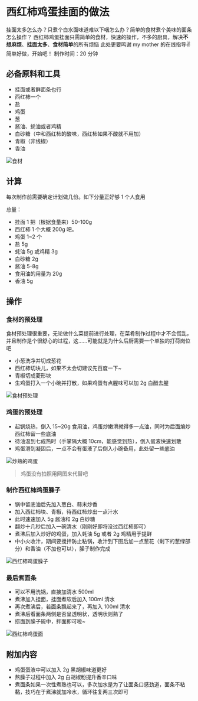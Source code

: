 # 西红柿鸡蛋挂面的做法

挂面太多怎么办？只煮个白水面味道难以下咽怎么办？简单的食材煮个美味的面条怎么操作？
西红柿鸡蛋挂面只需简单的食材，快速的操作，不多的厨具，解决**不想麻烦**、**挂面太多**、**食材简单**的所有烦恼
此处更要鸣谢 my mother 的在线指导:v:
简单好做，开始吧！
制作时间：20 分钟

## 必备原料和工具

- 挂面或者鲜面条也行
- 西红柿一个
- 盐
- 鸡蛋
- 葱
- 酱油、蚝油或者鸡精
- 白砂糖（中和西红柿的酸味，西红柿如果不酸就不用加）
- 青椒（非线椒）
- 香油

![食材](./food.jpg)

## 计算

每次制作前需要确定计划做几份。如下分量正好够 1 个人食用

总量：

- 挂面 1 把（根据食量来）50-100g
- 西红柿 1 个大概 200g 吧。
- 鸡蛋 1~2 个
- 盐 5g
- 蚝油 5g 或鸡精 3g
- 白砂糖 2g
- 酱油 5-8g
- 食用油的用量为 20g
- 香油 5g

## 操作

### 食材的预处理

食材预处理很重要，无论做什么菜提前进行处理，在菜肴制作过程中才不会慌乱，并且制作是个很舒心的过程，这……可能就是为什么后厨需要一个单独的打荷岗位吧

- 小葱洗净并切成葱花
- 西红柿切块儿，如果不太会切建议先百度一下~
- 青椒切成菱形块
- 生鸡蛋打入一个小碗并打散，如果鸡蛋有点腥味可以加 2g 白醋去腥

![食材预处理](./pretreatFood.jpg)

### 鸡蛋的预处理

- 起锅烧热，倒入 15~20g 食用油，鸡蛋炒嫩滑就得多一点油，同时为后面煸炒西红柿留一些底油
- 待油温到七成热时（手掌隔大概 10cm，能感觉到热），倒入蛋液快速划散
- 鸡蛋滑到凝固后，一点不会有蛋液了后倒入小碗备用，此处留一些底油

![炒熟的鸡蛋](./fryEgg.jpg)
> 鸡蛋没有拍照用网图来代替吧

### 制作西红柿鸡蛋臊子

- 锅中留底油后先加入葱白、蒜末炒香
- 加入西红柿块、青椒，待西红柿炒出一点汁水
- 此时速速加入 5g 酱油和 2g 白砂糖
- 翻炒十几秒后加入一碗清水（刚刚好即将没过西红柿即可）
- 煮沸后加入炒好的鸡蛋，加入蚝油 5g 或者 2g 鸡精用于提鲜
- 中小火收汁，期间要搅拌防止粘锅，收汁到下图后加一点葱花（剩下的葱绿部分）和香油（不加也可以），臊子制作完成

![西红柿鸡蛋臊子](./tomato.jpg)

### 最后煮面条

- 可以不用洗锅，直接加清水 500ml
- 煮沸加入挂面，挂面煮软后加入 100ml 清水
- 再次煮沸后，若面条飘起来了，再加入 100ml 清水
- 煮沸后看面条两侧是否呈透明状，透明状则熟了
- 捞面到臊子碗中，拌面即可啦~

![西红柿鸡蛋面](./tomatoNoodle.jpg)

## 附加内容

- 鸡蛋蛋液中可以加入 2g 黑胡椒味道更好
- 熬臊子过程中加入 2g 白胡椒粉提升香辛口味
- 煮面条如果一次性煮熟也可以，多次加水是为了让面条口感劲道，面条不粘黏，技巧在于煮沸就加冷水，循环往复两三次即可


